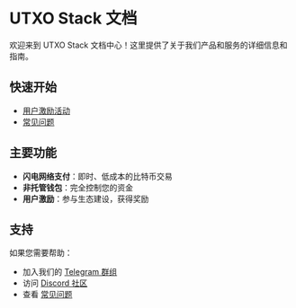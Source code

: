 # UTXO Stack 文档

欢迎来到 UTXO Stack 文档中心！这里提供了关于我们产品和服务的详细信息和指南。

## 快速开始

- [用户激励活动](/user-incentive/overview)
- [常见问题](/faqs)

## 主要功能

- **闪电网络支付**：即时、低成本的比特币交易
- **非托管钱包**：完全控制您的资金
- **用户激励**：参与生态建设，获得奖励

## 支持

如果您需要帮助：
- 加入我们的 [Telegram 群组](https://t.me/utxo_stack)
- 访问 [Discord 社区](https://discord.com/invite/77MyakRKVB)
- 查看 [常见问题](/faqs) 